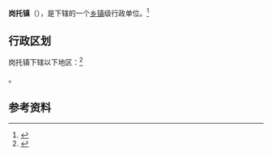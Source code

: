{{中国乡级行政区|54/21/22/101/000}}

'''岗托镇'''（{{bo|z=སྐམ་ཐོག་}}），是{{PRC admin/fullname|54/21/22/101/000|3}}下辖的一个[[乡镇|乡镇]]级行政单位。<ref>{{PRC admin/ref sgc|{{PRC admin/parent|54/21/22/101/000}}}}</ref>

== 行政区划 ==

岗托镇下辖以下地区：<ref>{{PRC admin/ref sgc|54/21/22/101/000}}</ref>

{{PRC admin/children|54/21/22/101/000}}。

== 参考资料 ==

{{reflist}}

{{行政区划小作品}}
{{PRC admin/navcat|54/21/22/101/000}}